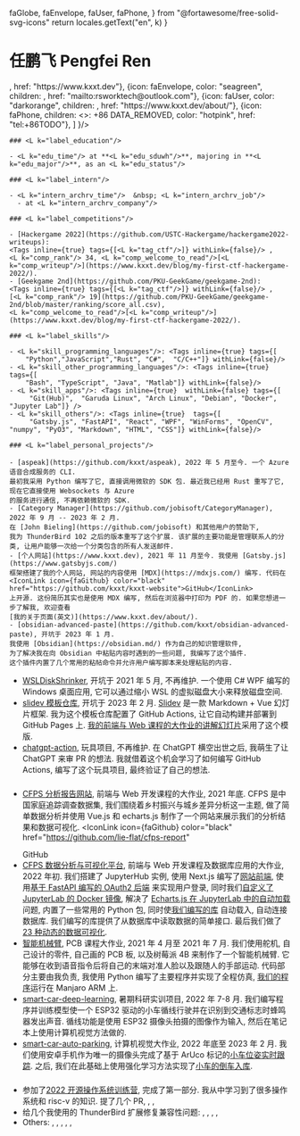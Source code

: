   faGlobe,
  faEnvelope,
  faUser,
  faPhone,
} from "@fortawesome/free-solid-svg-icons"
  return locales.getText("en", k)
}

<A4>
    <h1 className="has-text-centered"> 任鹏飞   Pengfei Ren </h1>
    <HorizontalIconLinks items={
        [
            {icon: faGithub, color: "black", children: "GitHub", href: "https://github.com/kxxt"},
            {icon: faGlobe, color: "dodgerblue", children: <L k="label_website"/>, href: "https://www.kxxt.dev"},
            {icon: faEnvelope, color: "seagreen", children: <L k="label_email"/>, href: "mailto:rsworktech@outlook.com"},
            {icon: faUser, color: "darkorange", children: <L k="label_about_me"/>, href: "https://www.kxxt.dev/about/"},
            {icon: faPhone, children: <><L k="label_phone"/>: +86 DATA_REMOVED</>, color: "hotpink", href: "tel:+86TODO"},
        ]
    }/>

    ### <L k="label_education"/>

    - <L k="edu_time"/> at **<L k="edu_sduwh"/>**, majoring in **<L k="edu_major"/>**, as an <L k="edu_status"/>

    ### <L k="label_intern"/>

    - <L k="intern_archrv_time"/>  &nbsp; <L k="intern_archrv_job"/>
      - at <L k="intern_archrv_company"/>

    ### <L k="label_competitions"/>

    - [Hackergame 2022](https://github.com/USTC-Hackergame/hackergame2022-writeups):
    <Tags inline={true} tags={[<L k="tag_ctf"/>]} withLink={false}/> ,
    <L k="comp_rank"/> 34, <L k="comp_welcome_to_read"/>[<L k="comp_writeup"/>](https://www.kxxt.dev/blog/my-first-ctf-hackergame-2022/).
    - [Geekgame 2nd](https://github.com/PKU-GeekGame/geekgame-2nd):
    <Tags inline={true} tags={[<L k="tag_ctf"/>]} withLink={false}/> ,
    [<L k="comp_rank"/> 19](https://github.com/PKU-GeekGame/geekgame-2nd/blob/master/ranking/score_all.csv),
    <L k="comp_welcome_to_read"/>[<L k="comp_writeup"/>](https://www.kxxt.dev/blog/my-first-ctf-hackergame-2022/).

    ### <L k="label_skills"/>

    - <L k="skill_programming_languages"/>: <Tags inline={true} tags={[
        "Python","JavaScript","Rust", "C#",  "C/C++"]} withLink={false}/>
    - <L k="skill_other_programming_languages"/>: <Tags inline={true} tags={[
        "Bash", "TypeScript", "Java", "Matlab"]} withLink={false}/>
    - <L k="skill_apps"/>: <Tags inline={true}  withLink={false} tags={[
         "Git(Hub)",  "Garuda Linux", "Arch Linux", "Debian", "Docker", "Jupyter Lab"]} />
    - <L k="skill_others"/>: <Tags inline={true}  tags={[
         "Gatsby.js", "FastAPI", "React", "WPF", "WinForms", "OpenCV", "numpy", "PyO3", "Markdown", "HTML", "CSS"]} withLink={false}/>

    ### <L k="label_personal_projects"/>

    - [aspeak](https://github.com/kxxt/aspeak), 2022 年 5 月至今. 一个 Azure 语音合成服务的 CLI.
    最初我采用 Python 编写了它, 直接调用微软的 SDK 包. 最近我已经用 Rust 重写了它, 现在它直接使用 Websockets 与 Azure
    的服务进行通信, 不再依赖微软的 SDK.
    - [Category Manager](https://github.com/jobisoft/CategoryManager), 2022 年 9 月 -- 2023 年 2 月.
    在 [John Bieling](https://github.com/jobisoft) 和其他用户的赞助下,
    我为 ThunderBird 102 之后的版本重写了这个扩展. 该扩展的主要功能是管理联系人的分类, 让用户能够一次给一个分类包含的所有人发送邮件.
    - [个人网站](https://www.kxxt.dev), 2021 年 11 月至今. 我使用 [Gatsby.js](https://www.gatsbyjs.com/)
    框架搭建了我的个人网站, 网站的内容使用 [MDX](https://mdxjs.com/) 编写. 代码在
    <IconLink icon={faGithub} color="black" href="https://github.com/kxxt/kxxt-website">GitHub</IconLink>
    上开源. 这份简历其实也是使用 MDX 编写, 然后在浏览器中打印为 PDF 的. 如果您想进一步了解我, 欢迎查看
    [我的关于页面(英文)](https://www.kxxt.dev/about/).
    - [obsidian-advanced-paste](https://github.com/kxxt/obsidian-advanced-paste), 开坑于 2023 年 1 月.
    我使用 [Obsidian](https://obsidian.md/) 作为自己的知识管理软件,
    为了解决我在向 Obsidian 中粘贴内容时遇到的一些问题, 我编写了这个插件.
    这个插件内置了几个常用的粘帖命令并允许用户编写脚本来处理粘贴的内容.

</A4>

<A4>

- [WSLDiskShrinker](https://github.com/kxxt/WSLDiskShrinker), 开坑于 2021 年 5 月, 不再维护.
  一个使用 C# WPF 编写的 Windows 桌面应用, 它可以通过缩小 WSL 的虚拟磁盘大小来释放磁盘空间.
- [slidev 模板仓库](https://github.com/kxxt/slidev-template-repo), 开坑于 2023
  年 2 月. [Slidev](https://sli.dev/) 是一款 Markdown + Vue 幻灯片框架.
  我为这个模板仓库配置了 GitHub Actions, 让它自动构建并部署到 GitHub Pages 上. [我的前端与 Web
  课程的大作业的讲解幻灯片](https://lie-flat.github.io/slides/)采用了这个模版.
- [chatgpt-action](https://github.com/kxxt/chatgpt-action), 玩具项目, 不再维护.
  在 ChatGPT 横空出世之后, 我萌生了让 ChatGPT 来审 PR 的想法.
  我就借着这个机会学习了如何编写 GitHub Actions, 编写了这个玩具项目,
  最终验证了自己的想法.

### <L k="label_course_projects"/>

- [CFPS 分析报告网站](https://cfps-report.vercel.app/), 前端与 Web 开发课程的大作业, 2021 年底.
  CFPS 是中国家庭追踪调查数据集, 我们围绕着乡村振兴与城乡差异分析这一主题, 做了简单数据分析并使用 Vue.js 和
  echarts.js 制作了一个网站来展示我们的分析结果和数据可视化.
  <IconLink
    icon={faGithub}
    color="black"
    href="https://github.com/lie-flat/cfps-report"
  >
    GitHub
  </IconLink>
- [CFPS 数据分析与可视化平台](https://github.com/lie-flat/cfps-jupyterhub), 前端与 Web 开发课程及数据库应用的大作业, 2022 年初.
  我们搭建了 JupyterHub 实例, 使用 Next.js 编写了[网站前端](https://github.com/lie-flat/cfps-jupyterhub/tree/master/hub-login),
  使用[基于 FastAPI 编写的 OAuth2 后端](https://github.com/lie-flat/cfps-jupyterhub/tree/master/backend)
  来实现用户登录, 同时我们[自定义了 JupyterLab 的 Docker 镜像](https://github.com/lie-flat/cfps-jupyterhub/tree/master/minimal-notebook-py310),
  解决了 [Echarts.js 在 JupyterLab 中的自动加载](https://github.com/lie-flat/cfps-jupyterhub/tree/master/jupyterlab_cfps_preload)问题,
  内置了一些常用的 Python 包, 同时使[我们编写的库](https://github.com/lie-flat/cfps-jupyterhub/tree/master/cfps_dvapis)
  自动载入, 自动连接数据库. 我们编写的库提供了从数据库中读取数据的简单接口. 最后我们做了 [23 种动态的数据可视化](https://github.com/lie-flat/cfps-jupyterhub/tree/master/notebooks).
- [智能机械臂](https://www.bilibili.com/video/BV1J54y1n7v6/), PCB 课程大作业, 2021 年 4 月至 2021 年 7 月.
  我们使用舵机, 自己设计的零件, 自己画的 PCB 板, 以及树莓派 4B 来制作了一个智能机械臂.
  它能够在收到语音指令后将自己的末端对准人脸以及跟随人的手部运动. 代码部分主要由我负责,
  我使用 Python 编写了主要程序并实现了全程仿真, [我们的程序](https://github.com/kxxt/robotic-arm)运行在 Manjaro ARM 上.
- [smart-car-deep-learning](https://github.com/lie-flat/smart-car-deep-learning),
  暑期科研实训项目, 2022 年 7-8 月.
  我们编写程序并训练模型使一个 ESP32 驱动的小车循线行驶并在识别到交通标志时蜂鸣器发出声音.
  循线功能是使用 ESP32 摄像头拍摄的图像作为输入, 然后在笔记本上使用计算机视觉方法做的.
- [smart-car-auto-parking](https://github.com/kxxt/chatgpt-action), 计算机视觉大作业, 2022 年底至 2023 年 2 月.
  我们使用安卓手机作为唯一的摄像头完成了基于 ArUco 标记的[小车位姿实时跟踪](https://www.bilibili.com/video/BV1N24y1y7Zt).
  之后, 我们在此基础上使用强化学习方法实现了[小车的倒车入库](https://www.bilibili.com/video/BV1C84y1W7zS).

### <L k="label_other_experiences"/>

- 参加了[2022 开源操作系统训练营](https://github.com/LearningOS/rust-based-os-comp2023/tree/comp2022),
  完成了第一部分. 我从中学习到了很多操作系统和 risc-v 的知识. 提了几个 PR, <PR number="107" repo="LearningOS/rust-based-os-comp2023"/>,
  <PR number="145" repo="LearningOS/rust-based-os-comp2023" />, <PR number="152" repo="LearningOS/rust-based-os-comp2023" open />
- 给几个我使用的 ThunderBird 扩展修复兼容性问题: <PR number="287" repo="jobisoft/DAV-4-TbSync" half/>,
  <PR number="606" repo="jobisoft/TbSync" half />, <PR
    number="602"
    repo="jobisoft/TbSync"
    half
  />,
  <PR number="173" repo="jobisoft/EAS-4-TbSync" half />, <PR number="174" repo="jobisoft/EAS-4-TbSync" half />
- Others: <PR number="12" repo="jhavl/swift" full/>, <PR number="3757" repo="taichi-dev/taichi" full/>,
  <PR number="11" repo="imbushuo/EnergyStar" full />, <PR
    number="111"
    repo="lukas-blecher/LaTeX-OCR"
    full
  />, <PR number="9" repo="imbushuo/EnergyStar" full />,

</A4>
